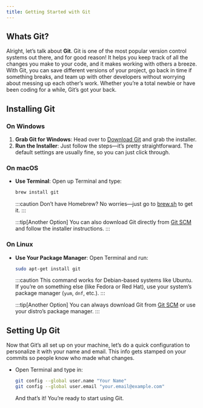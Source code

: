 ```yaml
---
title: Getting Started with Git
---
```


## Whats Git?

Alright, let’s talk about **Git**. Git is one of the most popular version control systems out there, and for good reason! It helps you keep track of all the changes you make to your code, and it makes working with others a breeze. With Git, you can save different versions of your project, go back in time if something breaks, and team up with other developers without worrying about messing up each other’s work. Whether you’re a total newbie or have been coding for a while, Git’s got your back.

## Installing Git

### On Windows

1. **Grab Git for Windows**: Head over to [Download Git](https://git-scm.com/download/win) and grab the installer.
2. **Run the Installer**: Just follow the steps—it’s pretty straightforward. The default settings are usually fine, so you can just click through.

### On macOS

- **Use Terminal**: Open up Terminal and type:

  ```sh
  brew install git
  ```

  :::caution
  Don’t have Homebrew? No worries—just go to [brew.sh](https://brew.sh/) to get it.
  :::

  :::tip[Another Option]
  You can also download Git directly from [Git SCM](https://git-scm.com/download/mac) and follow the installer instructions.
  :::

### On Linux

- **Use Your Package Manager**: Open Terminal and run:

  ```sh
  sudo apt-get install git
  ```

  :::caution
  This command works for Debian-based systems like Ubuntu. If you’re on something else (like Fedora or Red Hat), use your system’s package manager (`yum`, `dnf`, etc.).
  :::

  :::tip[Another Option]
  You can always download Git from [Git SCM](https://git-scm.com/download/linux) or use your distro’s package manager.
  :::

## Setting Up Git

Now that Git’s all set up on your machine, let’s do a quick configuration to personalize it with your name and email. This info gets stamped on your commits so people know who made what changes.

- Open Terminal and type in:

  ```sh
  git config --global user.name "Your Name"
  git config --global user.email "your.email@example.com"
  ```

  And that’s it! You’re ready to start using Git.
